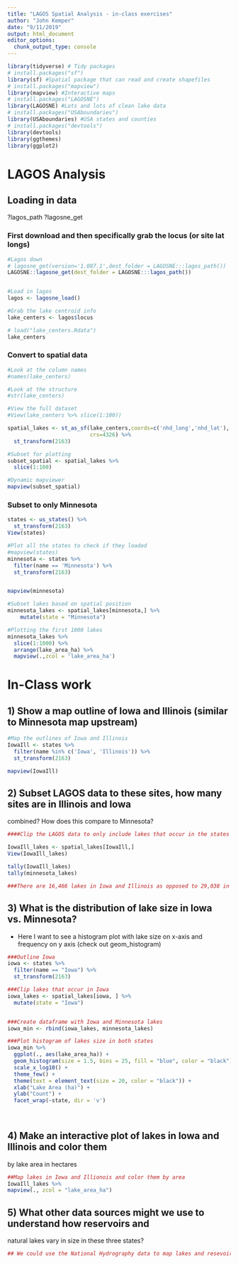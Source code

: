 ```yaml
---
title: "LAGOS Spatial Analysis - in-class exercises"
author: "John Kemper"
date: "9/11/2019"
output: html_document
editor_options: 
  chunk_output_type: console
---
```




```r
library(tidyverse) # Tidy packages
# install.packages("sf")
library(sf) #Spatial package that can read and create shapefiles 
# install.packages("mapview")
library(mapview) #Interactive maps
# install.packages("LAGOSNE")
library(LAGOSNE) #Lots and lots of clean lake data
# install.packages("USAboundaries")
library(USAboundaries) #USA states and counties
# install.packages("devtools")
library(devtools)
library(ggthemes)
library(ggplot2)

```


# LAGOS Analysis


## Loading in data

?lagos_path
?lagosne_get



### First download and then specifically grab the locus (or site lat longs)
```r


#Lagos down
# lagosne_get(version='1.087.1',dest_folder = LAGOSNE:::lagos_path())
LAGOSNE::lagosne_get(dest_folder = LAGOSNE:::lagos_path())


#Load in lagos
lagos <- lagosne_load()

#Grab the lake centroid info
lake_centers <- lagos$locus

# load("lake_centers.Rdata")
lake_centers

```



### Convert to spatial data
```r
#Look at the column names
#names(lake_centers)

#Look at the structure
#str(lake_centers)

#View the full dataset
#View(lake_centers %>% slice(1:100))

spatial_lakes <- st_as_sf(lake_centers,coords=c('nhd_long','nhd_lat'),
                          crs=4326) %>%
  st_transform(2163)

#Subset for plotting
subset_spatial <- spatial_lakes %>%
  slice(1:100)

#Dynamic mapviewer
mapview(subset_spatial)

```


### Subset to only Minnesota

```r
states <- us_states() %>%
  st_transform(2163)
View(states)

#Plot all the states to check if they loaded
#mapview(states)
minnesota <- states %>%
  filter(name == 'Minnesota') %>%
  st_transform(2163)


mapview(minnesota)

#Subset lakes based on spatial position
minnesota_lakes <- spatial_lakes[minnesota,] %>%
    mutate(state = "Minnesota")

#Plotting the first 1000 lakes
minnesota_lakes %>%
  slice(1:1000) %>%
  arrange(lake_area_ha) %>%
  mapview(.,zcol = 'lake_area_ha')
```



# In-Class work


## 1) Show a map outline of Iowa and Illinois (similar to Minnesota map upstream)

```r
#Map the outlines of Iowa and Illinois
IowaIll <- states %>%
  filter(name %in% c('Iowa', 'Illinois')) %>%
  st_transform(2163)

mapview(IowaIll)

```



## 2) Subset LAGOS data to these sites, how many sites are in Illinois and Iowa
combined? How does this compare to Minnesota?

```r

####Clip the LAGOS data to only include lakes that occur in the states of Iowa and Ill

IowaIll_lakes <- spatial_lakes[IowaIll,]
View(IowaIll_lakes)

tally(IowaIll_lakes)
tally(minnesota_lakes)

###There are 16,466 lakes in Iowa and Illinois as opposed to 29,038 in Minnesota

```


## 3) What is the distribution of lake size in Iowa vs. Minnesota?

- Here I want to see a histogram plot with lake size on x-axis and frequency on 
y axis (check out geom_histogram)

```r

###Outline Iowa
iowa <- states %>%
  filter(name == "Iowa") %>%
  st_transform(2163)

###Clip lakes that occur in Iowa
iowa_lakes <- spatial_lakes[iowa, ] %>%
  mutate(state = "Iowa")


###Create dataframe with Iowa and Minnesota lakes
iowa_min <- rbind(iowa_lakes, minnesota_lakes)

###Plot histogram of lakes size in both states
iowa_min %>%
  ggplot(., aes(lake_area_ha)) +
  geom_histogram(size = 1.5, bins = 25, fill = "blue", color = "black") +
  scale_x_log10() +
  theme_few() +
  theme(text = element_text(size = 20, color = "black")) +
  xlab("Lake Area (ha)") +
  ylab("Count") +
  facet_wrap(~state, dir = 'v') 
  
  
```


## 4) Make an interactive plot of lakes in Iowa and Illinois and color them
by lake area in hectares

```r

##Map lakes in Iowa and Illionois and color them by area
IowaIll_lakes %>%
mapview(., zcol = "lake_area_ha")

```


## 5) What other data sources might we use to understand how reservoirs and 
natural lakes vary in size in these three states? 

```r
## We could use the National Hydrography data to map lakes and resevoirs and calculuate the lake surface area
```



